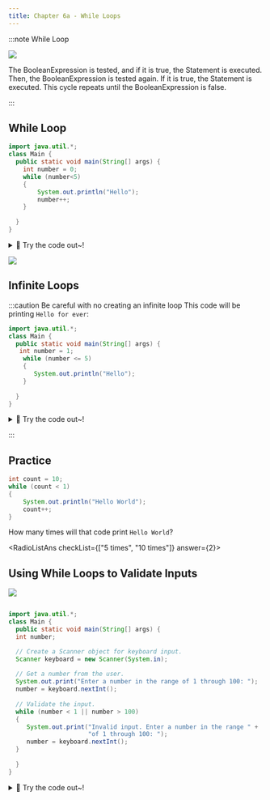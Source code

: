 ```yaml
---
title: Chapter 6a - While Loops
---
```


:::note While Loop

![](../../static/img/2022-06-07-22-46-00.png)

The BooleanExpression is tested, and if it is true, the Statement is executed. Then, the BooleanExpression is tested again. If it is true, the Statement is executed. This cycle repeats until the BooleanExpression is false.

:::

## While Loop


```java
import java.util.*;
class Main {
  public static void main(String[] args) {
    int number = 0;
    while (number<5)
    {
        System.out.println("Hello");
        number++;
    }
    
  }
}
```




<details>
<summary>
🧪 Try the code out~!
</summary>
<iframe src="https://trinket.io/embed/java/0aa8aff94e" width="100%" height="600" frameborder="0" marginwidth="0" marginheight="0" allowfullscreen></iframe>

</details>

![](../../static/img/2022-06-07-22-54-23.png)


## Infinite Loops

:::caution Be careful with no creating an infinite loop
This code will be printing `Hello for ever`:

```java
import java.util.*;
class Main {
  public static void main(String[] args) {
   int number = 1;
    while (number <= 5)
    {
       System.out.println("Hello");
    }
    
  }
}
```

<details>
<summary>
🧪 Try the code out~!
</summary>
<iframe src="https://trinket.io/embed/java/df212d025f" width="100%" height="300" frameborder="0" marginwidth="0" marginheight="0" allowfullscreen></iframe>

</details>

:::

## Practice

```java
int count = 10;
while (count < 1)
{
    System.out.println("Hello World");
    count++;
}
```

How many times will that code print `Hello World`?


<RadioListAns checkList={["5 times", "10 times"]} answer={2}></RadioListAns>


## Using While Loops to Validate Inputs

![](../../static/img/2022-06-07-23-17-59.png)

```java

import java.util.*;
class Main {
  public static void main(String[] args) {
  int number;

  // Create a Scanner object for keyboard input.
  Scanner keyboard = new Scanner(System.in);
  
  // Get a number from the user.
  System.out.print("Enter a number in the range of 1 through 100: ");
  number = keyboard.nextInt();
  
  // Validate the input.
  while (number < 1 || number > 100)
  {
     System.out.print("Invalid input. Enter a number in the range " +
                      "of 1 through 100: ");
     number = keyboard.nextInt();
  }
    
  }
}

```
<details>
<summary>
🧪 Try the code out~!
</summary>
<iframe src="https://trinket.io/embed/java/ec17c20097" width="100%" height="400" frameborder="0" marginwidth="0" marginheight="0" allowfullscreen></iframe>

</details>










